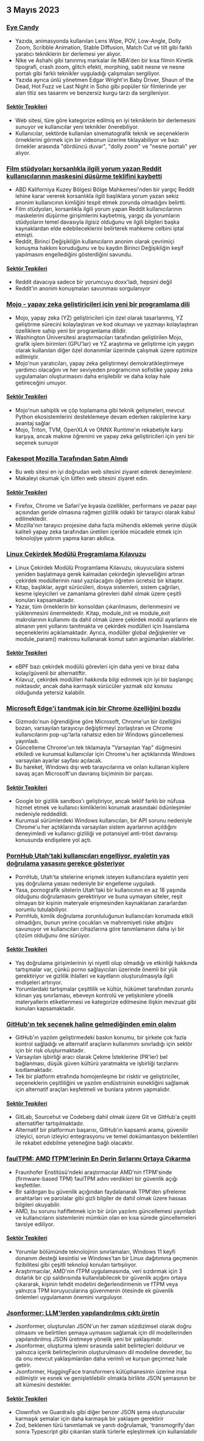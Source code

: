 

<CallToAction />

<Steps>

## 3 Mayıs 2023

### [Eye Candy](https://eycndy.com)

- Yazıda, animasyonda kullanılan Lens Wipe, POV, Low-Angle, Dolly Zoom, Scribble Animation, Stable Diffusion, Match Cut ve tilt gibi farklı yaratıcı tekniklerin bir derlemesi yer alıyor.
- Nike ve Ashahi gibi tanınmış markalar ile NBA'den bir kısa filmin Kinetik tipografi, crash zoom, glitch efekti, morphing, sabit nesne ve nesne portalı gibi farklı teknikler uyguladığı çalışmaları sergiliyor.
- Yazıda ayrıca ünlü yönetmen Edgar Wright'ın Baby Driver, Shaun of the Dead, Hot Fuzz ve Last Night in Soho gibi popüler tür filmlerinde yer alan titiz ses tasarımı ve benzersiz kurgu tarzı da sergileniyor.

#### [Sektör Tepkileri](http://news.ycombinator.com/item?id=35791575)

- Web sitesi, türe göre kategorize edilmiş en iyi tekniklerin bir derlemesini sunuyor ve kullanıcılar yeni teknikler önerebiliyor.
- Kullanıcılar, sektörde kullanılan sinematografik teknik ve seçeneklerin örneklerini görmek için bir videonun üzerine tıklayabiliyor ve bazı örnekler arasında "dördüncü duvar", "dolly zoom" ve "nesne portalı" yer alıyor.

### [Film stüdyoları korsanlıkla ilgili yorum yazan Reddit kullanıcılarının maskesini düşürme teklifini kaybetti](https://arstechnica.com/tech-policy/2023/05/judge-wont-force-reddit-to-identify-anonymous-users-who-discussed-piracy/)

- ABD Kaliforniya Kuzey Bölgesi Bölge Mahkemesi'nden bir yargıç Reddit lehine karar vererek korsanlıkla ilgili başlıklara yorum yazan sekiz anonim kullanıcının kimliğini tespit etmek zorunda olmadığını belirtti.
- Film stüdyoları, korsanlıkla ilgili yorum yapan Reddit kullanıcılarının maskelerini düşürme girişimlerini kaybetmiş, yargıç da yorumların stüdyoların temel davasıyla ilgisiz olduğunu ve ilgili bilgileri başka kaynaklardan elde edebileceklerini belirterek mahkeme celbini iptal etmişti.
- Reddit, Birinci Değişikliğin kullanıcıların anonim olarak çevrimiçi konuşma hakkını koruduğunu ve bu kaydın Birinci Değişikliğin keşif yapılmasını engellediğini gösterdiğini savundu.

#### [Sektör Tepkileri](http://news.ycombinator.com/item?id=35787080)

- Reddit davacıya sadece bir yorumcuyu doxx'ladı, hepsini değil
- Reddit'in anonim konuşmaları savunması sorgulanıyor

### [Mojo - yapay zeka geliştiricileri için yeni bir programlama dili](https://www.modular.com/mojo)

- Mojo, yapay zeka (YZ) geliştiricileri için özel olarak tasarlanmış, YZ geliştirme sürecini kolaylaştıran ve kod okumayı ve yazmayı kolaylaştıran özelliklere sahip yeni bir programlama dilidir.
- Washington Üniversitesi araştırmacıları tarafından geliştirilen Mojo, grafik işlem birimleri (GPU'lar) ve YZ araştırma ve geliştirme için yaygın olarak kullanılan diğer özel donanımlar üzerinde çalışmak üzere optimize edilmiştir.
- Mojo'nun yaratıcıları, yapay zeka geliştirmeyi demokratikleştirmeye yardımcı olacağını ve her seviyeden programcının sofistike yapay zeka uygulamaları oluşturmasını daha erişilebilir ve daha kolay hale getireceğini umuyor.

#### [Sektör Tepkileri](http://news.ycombinator.com/item?id=35790367)

- Mojo'nun sahiplik ve çöp toplamama gibi teknik gelişmeleri, mevcut Python ekosistemlerini desteklemeye devam ederken rakiplerine karşı avantaj sağlar
- Mojo, Triton, TVM, OpenXLA ve ONNX Runtime'ın rekabetiyle karşı karşıya, ancak makine öğrenimi ve yapay zeka geliştiricileri için yeni bir seçenek sunuyor

### [Fakespot Mozilla Tarafından Satın Alındı](https://www.fakespot.com/post/fakespot-acquired-by-mozilla)

- Bu web sitesi en iyi doğrudan web sitesini ziyaret ederek deneyimlenir.
- Makaleyi okumak için lütfen web sitesini ziyaret edin.

#### [Sektör Tepkileri](http://news.ycombinator.com/item?id=35789963)

- Firefox, Chrome ve Safari'ye kıyasla özellikler, performans ve pazar payı açısından geride olmasına rağmen gizlilik odaklı bir tarayıcı olarak kabul edilmektedir.
- Mozilla'nın tarayıcı projesine daha fazla mühendis eklemek yerine düşük kaliteli yapay zeka tarafından üretilen içerikle mücadele etmek için teknolojiye yatırım yapma kararı akıllıca.

### [Linux Çekirdek Modülü Programlama Kılavuzu](https://sysprog21.github.io/lkmpg/)

- Linux Çekirdek Modülü Programlama Kılavuzu, okuyuculara sistemi yeniden başlatmaya gerek kalmadan çekirdeğin işlevselliğini artıran çekirdek modüllerinin nasıl yazılacağını öğreten ücretsiz bir kitaptır.
- Kitap, başlıklar, aygıt sürücüleri, dosya sistemleri, sistem çağrıları, kesme işleyicileri ve zamanlama görevleri dahil olmak üzere çeşitli konuları kapsamaktadır.
- Yazar, tüm örneklerin bir konsoldan çıkarılmasını, derlenmesini ve yüklenmesini önermektedir. Kitap, module_init ve module_exit makrolarının kullanımı da dahil olmak üzere çekirdek modül ayarlarını ele almanın yeni yollarını tanıtmakta ve çekirdek modülleri için lisanslama seçeneklerini açıklamaktadır. Ayrıca, modüller global değişkenler ve module_param() makrosu kullanarak komut satırı argümanları alabilirler.

#### [Sektör Tepkileri](http://news.ycombinator.com/item?id=35782630)

- eBPF bazı çekirdek modülü görevleri için daha yeni ve biraz daha kolay/güvenli bir alternatiftir.
- Kılavuz, çekirdek modülleri hakkında bilgi edinmek için iyi bir başlangıç noktasıdır, ancak daha karmaşık sürücüler yazmak söz konusu olduğunda yetersiz kalabilir.

### [Microsoft Edge'i tanıtmak için bir Chrome özelliğini bozdu](https://gizmodo.com/microsoft-windows-google-chrome-feature-broken-edge-1850392901)

- Gizmodo'nun öğrendiğine göre Microsoft, Chrome'un bir özelliğini bozan, varsayılan tarayıcıyı değiştirmeyi zorlaştıran ve Chrome kullanıcılarını pop-up'larla rahatsız eden bir Windows güncellemesi yayınladı.
- Güncelleme Chrome'un tek tıklamayla "Varsayılan Yap" düğmesini etkiledi ve kurumsal kullanıcılar için Chrome'u her açtıklarında Windows varsayılan ayarlar sayfası açılacak.
- Bu hareket, Windows dışı web tarayıcılarına ve onları kullanan kişilere savaş açan Microsoft'un davranış biçiminin bir parçası.

#### [Sektör Tepkileri](http://news.ycombinator.com/item?id=35787707)

- Google bir gizlilik sandbox'ı geliştiriyor, ancak teklif farklı bir nüfusa hizmet etmek ve kullanıcı kimliklerini korumak arasındaki ödünleşimler nedeniyle reddedildi.
- Kurumsal sürümlerdeki Windows kullanıcıları, bir API sorunu nedeniyle Chrome'u her açtıklarında varsayılan sistem ayarlarının açıldığını deneyimledi ve kullanıcı gizliliği ve potansiyel anti-tröst davranışı konusunda endişelere yol açtı.

### [PornHub Utah'taki kullanıcıları engelliyor, eyaletin yaş doğrulama yasasını gerekçe gösteriyor](https://kslnewsradio.com/2003298/adult-website-pornhub-blocks-users-in-utah-from-accessing-the-site/)

- PornHub, Utah'ta sitelerine erişmek isteyen kullanıcılara eyaletin yeni yaş doğrulama yasası nedeniyle bir engelleme uyguladı.
- Yasa, pornografik sitelerin Utah'taki bir kullanıcının en az 18 yaşında olduğunu doğrulamasını gerektiriyor ve buna uymayan siteler, reşit olmayan bir kişinin materyale erişmesinden kaynaklanan zararlardan sorumlu tutulabiliyor.
- PornHub, kimlik doğrulama zorunluluğunun kullanıcıları korumada etkili olmadığını, bunun yerine çocukları ve mahremiyeti riske attığını savunuyor ve kullanıcıları cihazlarına göre tanımlamanın daha iyi bir çözüm olduğunu öne sürüyor.

#### [Sektör Tepkileri](http://news.ycombinator.com/item?id=35786086)

- Yaş doğrulama girişimlerinin iyi niyetli olup olmadığı ve etkinliği hakkında tartışmalar var, çünkü porno sağlayıcıları üzerinde önemli bir yük gerektiriyor ve gizlilik ihlalleri ve kayıtların oluşturulmasıyla ilgili endişeleri artırıyor.
- Yorumlardaki tartışmalar çeşitlilik ve kültür, hükümet tarafından zorunlu kılınan yaş sınırlaması, ebeveyn kontrolü ve yetişkinlere yönelik materyallerin etiketlenmesi ve kategorize edilmesine ilişkin mevzuat gibi konuları kapsamaktadır.

### [GitHub'ın tek seçenek haline gelmediğinden emin olalım](https://blog.edwardloveall.com/lets-make-sure-github-doesnt-become-the-only-option)

- GitHub'ın yazılım geliştirmedeki baskın konumu, bir şirkete çok fazla kontrol sağladığı ve alternatif araçların kullanımını sınırladığı için sektör için bir risk oluşturmaktadır.
- Varsayılan işbirliği aracı olarak Çekme İsteklerine (PR'ler) bel bağlanması, düşük güven kültürü yaratmakta ve işbirliği tarzlarını kısıtlamaktadır.
- Tek bir platform etrafında homojenleşme bir risktir ve geliştiriciler, seçeneklerin çeşitliliğini ve yazılım endüstrisinin esnekliğini sağlamak için alternatif araçları keşfetmeli ve bunlara yatırım yapmalıdır.

#### [Sektör Tepkileri](http://news.ycombinator.com/item?id=35787102)

- GitLab, Sourcehut ve Codeberg dahil olmak üzere Git ve GitHub'a çeşitli alternatifler tartışılmaktadır.
- Alternatif bir platformun başarısı, GitHub'ın kapsamlı arama, güvenilir izleyici, sorun izleyici entegrasyonu ve temel dokümantasyon beklentileri ile rekabet edebilme yeteneğine bağlı olacaktır.

### [faulTPM: AMD fTPM'lerinin En Derin Sırlarını Ortaya Çıkarma](https://arxiv.org/abs/2304.14717)

- Fraunhofer Enstitüsü'ndeki araştırmacılar AMD'nin fTPM'sinde (firmware-based TPM) faulTPM adını verdikleri bir güvenlik açığı keşfettiler.
- Bir saldırgan bu güvenlik açığından faydalanarak TPM'den şifreleme anahtarları ve parolalar gibi gizli bilgiler de dahil olmak üzere hassas bilgileri okuyabilir.
- AMD, bu sorunu hafifletmek için bir ürün yazılımı güncellemesi yayınladı ve kullanıcıların sistemlerini mümkün olan en kısa sürede güncellemeleri tavsiye ediliyor.

#### [Sektör Tepkileri](http://news.ycombinator.com/item?id=35787195)

- Yorumlar bölümünde teknolojinin sınırlamaları, Windows 11 keyfi donanım desteği kesintisi ve Windows'tan bir Linux dağıtımına geçmenin fizibilitesi gibi çeşitli teknoloji konuları tartışılıyor.
- Araştırmacılar, AMD'nin fTPM uygulamasında, veri sızdırmak için 3 dolarlık bir çip saldırısında kullanılabilecek bir güvenlik açığını ortaya çıkararak, kişinin tehdit modelini değerlendirmenin ve fTPM veya yalnızca TPM koruyucularına güvenmenin ötesinde ek güvenlik önlemleri uygulamanın önemini vurguluyor.

### [Jsonformer: LLM'lerden yapılandırılmış çıktı üretin](https://github.com/1rgs/jsonformer)

- Jsonformer, oluşturulan JSON'un her zaman sözdizimsel olarak doğru olmasını ve belirtilen şemaya uymasını sağlamak için dil modellerinden yapılandırılmış JSON üretmeye yönelik yeni bir yaklaşımdır.
- Jsonformer, oluşturma işlemi sırasında sabit belirteçleri doldurur ve yalnızca içerik belirteçlerinin oluşturulmasını dil modeline devreder, bu da onu mevcut yaklaşımlardan daha verimli ve kurşun geçirmez hale getirir.
- Jsonformer, HuggingFace transformers kütüphanesinin üzerine inşa edilmiştir ve esnek ve genişletilebilir olmakla birlikte JSON şemasının bir alt kümesini destekler.

#### [Sektör Tepkileri](http://news.ycombinator.com/item?id=35790092)

- Clownfish ve Guardrails gibi diğer benzer JSON şema oluşturucular karmaşık şemalar için daha karmaşık bir yaklaşım gerektirir
- Zod, beklenen türü tanımlamak ve yanıtı doğrulamak, 'transmogrify'dan sonra Typescript gibi çıkarılan statik türlerle eşleştirmek için kullanılabilir

</Steps>
